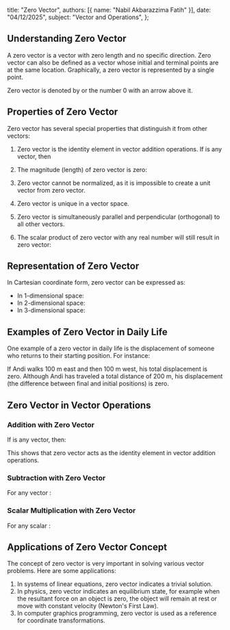   title: "Zero Vector",
  authors: [{ name: "Nabil Akbarazzima Fatih" }],
  date: "04/12/2025",
  subject: "Vector and Operations",
};

## Understanding Zero Vector

A zero vector is a vector with zero length and no specific direction. Zero vector can also be defined as a vector whose initial and terminal points are at the same location. Graphically, a zero vector is represented by a single point.

Zero vector is denoted by <InlineMath math="\vec{0}" /> or the number 0 with an arrow above it.

## Properties of Zero Vector

Zero vector has several special properties that distinguish it from other vectors:

1. Zero vector is the identity element in vector addition operations. If <InlineMath math="\vec{a}" /> is any vector, then <InlineMath math="\vec{a} + \vec{0} = \vec{a}" />

2. The magnitude (length) of zero vector is zero: <InlineMath math="|\vec{0}| = 0" />

3. Zero vector cannot be normalized, as it is impossible to create a unit vector from zero vector.

4. Zero vector is unique in a vector space.

5. Zero vector is simultaneously parallel and perpendicular (orthogonal) to all other vectors.

6. The scalar product of zero vector with any real number will still result in zero vector: <InlineMath math="k \cdot \vec{0} = \vec{0}" />

## Representation of Zero Vector

In Cartesian coordinate form, zero vector can be expressed as:

- In 1-dimensional space: <InlineMath math="\vec{0} = (0)" />
- In 2-dimensional space: <InlineMath math="\vec{0} = (0, 0)" />
- In 3-dimensional space: <InlineMath math="\vec{0} = (0, 0, 0)" />

## Examples of Zero Vector in Daily Life

One example of a zero vector in daily life is the displacement of someone who returns to their starting position. For instance:

If Andi walks 100 m east and then 100 m west, his total displacement is zero. Although Andi has traveled a total distance of 200 m, his displacement (the difference between final and initial positions) is zero.

## Zero Vector in Vector Operations

### Addition with Zero Vector

If <InlineMath math="\vec{a}" /> is any vector, then:

<BlockMath math="\vec{a} + \vec{0} = \vec{a}" />

This shows that zero vector acts as the identity element in vector addition operations.

### Subtraction with Zero Vector

For any vector <InlineMath math="\vec{a}" />:

<div className="flex flex-col gap-4">
  <BlockMath math="\vec{a} - \vec{0} = \vec{a}" />
  <BlockMath math="\vec{0} - \vec{a} = -\vec{a}" />
</div>

### Scalar Multiplication with Zero Vector

For any scalar <InlineMath math="k" />:

<BlockMath math="k \cdot \vec{0} = \vec{0}" />

## Applications of Zero Vector Concept

The concept of zero vector is very important in solving various vector problems. Here are some applications:

1. In systems of linear equations, zero vector indicates a trivial solution.
2. In physics, zero vector indicates an equilibrium state, for example when the resultant force on an object is zero, the object will remain at rest or move with constant velocity (Newton's First Law).
3. In computer graphics programming, zero vector is used as a reference for coordinate transformations.
